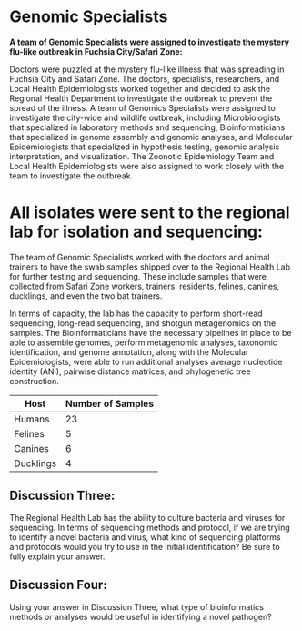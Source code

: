 # Genomic Specialists

**A team of Genomic Specialists were assigned to investigate the mystery flu-like outbreak in Fuchsia City/Safari Zone:**

Doctors were puzzled at the mystery flu-like illness that was spreading in Fuchsia City and Safari Zone. The doctors, specialists, researchers, and Local Health Epidemiologists worked together and decided to ask the Regional Health Department to investigate the outbreak to prevent the spread of the illness. A team of Genomics Specialists were assigned to investigate the city-wide and wildlife outbreak, including Microbiologists that specialized in laboratory methods and sequencing, Bioinformaticians that specialized in genome assembly and genomic analyses, and Molecular Epidemiologists that specialized in hypothesis testing, genomic analysis interpretation, and visualization. The Zoonotic Epidemiology Team and Local Health Epidemiologists were also assigned to work closely with the team to investigate the outbreak.

# All isolates were sent to the regional lab for isolation and sequencing:

The team of Genomic Specialists worked with the doctors and animal trainers to have the swab samples shipped over to the Regional Health Lab for further testing and sequencing. These include samples that were collected from Safari Zone workers, trainers, residents, felines, canines, ducklings, and even the two bat trainers. 

In terms of capacity, the lab has the capacity to perform short-read sequencing, long-read sequencing, and shotgun metagenomics on the samples. The Bioinformaticians have the necessary pipelines in place to be able to assemble genomes, perform metagenomic analyses, taxonomic identification, and genome annotation, along with the Molecular Epidemiologists, were able to run additional analyses average nucleotide identity (ANI), pairwise distance matrices, and phylogenetic tree construction.

| Host      | Number of Samples |
|-----------|-------------------|
| Humans    | 23                |
| Felines   | 5                 |
| Canines   | 6                 |
| Ducklings | 4                 |



## Discussion Three:
The Regional Health Lab has the ability to culture bacteria and viruses for sequencing. In terms of sequencing methods and protocol, if we are trying to identify a novel bacteria and virus, what kind of sequencing platforms and protocols would you try to use in the initial identification? Be sure to fully explain your answer.


## Discussion Four:
Using your answer in Discussion Three, what type of bioinformatics methods or analyses would be useful in identifying a novel pathogen? 
